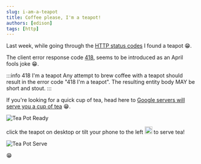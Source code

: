 ```yaml
---
slug: i-am-a-teapot
title: Coffee please, I'm a teapot! 
authors: [edison]
tags: [http]
---
```



Last week, while going through the [HTTP status codes](https://developer.mozilla.org/en-US/docs/Web/HTTP/Status) I found a teapot 😁.

The client error response code [418](https://developer.mozilla.org/en-US/docs/Web/HTTP/Status/418), seems to be introduced as an April fools joke 😁.

:::info 418 I'm a teapot
Any attempt to brew coffee with a teapot should result in the error
code "418 I'm a teapot". The resulting entity body MAY be short and
stout.
:::

If you're looking for a quick cup of tea, head here to [Google servers will serve you a cup of tea](https://www.google.com/teapot) 😁.

![Tea Pot Ready](./img/tea-pot-ready.PNG)

click the teapot on desktop or tilt your phone to the left <img src={IconLeftTiltPhone} alt="icon left tilt phone" width="20" height="20" /> to serve tea!

![Tea Pot Serve](./img/tea-pot-serve.PNG)

😁